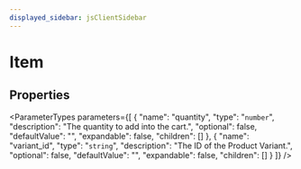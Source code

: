 ```yaml
---
displayed_sidebar: jsClientSidebar
---
```



# Item

## Properties

<ParameterTypes parameters={[
  {
    "name": "quantity",
    "type": "`number`",
    "description": "The quantity to add into the cart.",
    "optional": false,
    "defaultValue": "",
    "expandable": false,
    "children": []
  },
  {
    "name": "variant_id",
    "type": "`string`",
    "description": "The ID of the Product Variant.",
    "optional": false,
    "defaultValue": "",
    "expandable": false,
    "children": []
  }
]} />
